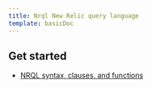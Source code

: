 ```yaml
---
title: Nrql New Relic query language
template: basicDoc
---
```


## Get started

* [NRQL syntax, clauses, and functions](/docs/query-your-data/nrql-new-relic-query-language/get-started/nrql-syntax-clauses-functions)

